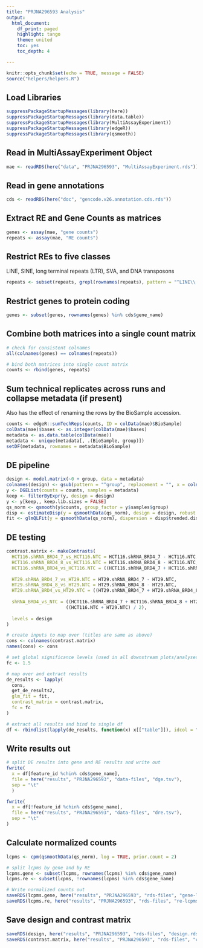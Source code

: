 ```yaml
---
title: "PRJNA296593 Analysis"
output:
  html_document:
    df_print: paged
    highlight: tango
    theme: united
    toc: yes
    toc_depth: 4

---
```


```r
knitr::opts_chunk$set(echo = TRUE, message = FALSE)
source("helpers/helpers.R")
```

## Load Libraries

```r
suppressPackageStartupMessages(library(here))
suppressPackageStartupMessages(library(data.table))
suppressPackageStartupMessages(library(MultiAssayExperiment))
suppressPackageStartupMessages(library(edgeR))
suppressPackageStartupMessages(library(qsmooth))
```

## Read in MultiAssayExperiment Object

```r
mae <- readRDS(here("data", "PRJNA296593", "MultiAssayExperiment.rds"))
```

## Read in gene annotations

```r
cds <- readRDS(here("doc", "gencode.v26.annotation.cds.rds"))
```

## Extract RE and Gene Counts as matrices

```r
genes <- assay(mae, "gene counts")
repeats <- assay(mae, "RE counts")
```

## Restrict REs to five classes

LINE, SINE, long terminal repeats (LTR), SVA, and DNA transposons

```r
repeats <- subset(repeats, grepl(rownames(repeats), pattern = "^LINE\\.|^SINE\\.|^LTR\\.|.*\\.SVA\\..*|^DNA\\."))
```

## Restrict genes to protein coding

```r
genes <- subset(genes, rownames(genes) %in% cds$gene_name)
```

## Combine both matrices into a single count matrix

```r
# check for consistent colnames
all(colnames(genes) == colnames(repeats))

# bind both matrices into single count matrix
counts <- rbind(genes, repeats)
```

## Sum technical replicates across runs and collapse metadata (if present)

Also has the effect of renaming the rows by the BioSample accession.

```r
counts <- edgeR::sumTechReps(counts, ID = colData(mae)$BioSample)
colData(mae)$bases <- as.integer(colData(mae)$bases)
metadata <- as.data.table(colData(mae))
metadata <- unique(metadata[, .(BioSample, group)])
setDF(metadata, rownames = metadata$BioSample)
```

## DE pipeline

```r
design <- model.matrix(~0 + group, data = metadata)
colnames(design) <- gsub(pattern = "^group", replacement = "", x = colnames(design))
y <- DGEList(counts = counts, samples = metadata)
keep <- filterByExpr(y, design = design)
y <- y[keep,, keep.lib.sizes = FALSE]
qs_norm <- qsmooth(y$counts, group_factor = y$samples$group)
disp <- estimateDisp(y = qsmoothData(qs_norm), design = design, robust = TRUE)
fit <- glmQLFit(y = qsmoothData(qs_norm), dispersion = disp$trended.dispersion, design = design, robust = TRUE)
```

## DE testing

```r
contrast.matrix <- makeContrasts(
  HCT116.shRNA_BRD4_7_vs_HCT116.NTC = HCT116.shRNA_BRD4_7 - HCT116.NTC,
  HCT116.shRNA_BRD4_8_vs_HCT116.NTC = HCT116.shRNA_BRD4_8 - HCT116.NTC,
  HCT116.shRNA_BRD4_vs_HCT116.NTC = ((HCT116.shRNA_BRD4_7 + HCT116.shRNA_BRD4_8) / 2) - HCT116.NTC,
  
  HT29.shRNA_BRD4_7_vs_HT29.NTC = HT29.shRNA_BRD4_7 - HT29.NTC,
  HT29.shRNA_BRD4_8_vs_HT29.NTC = HT29.shRNA_BRD4_8 - HT29.NTC,
  HT29.shRNA_BRD4_vs_HT29.NTC = ((HT29.shRNA_BRD4_7 + HT29.shRNA_BRD4_8) / 2) - HT29.NTC,
  
  shRNA_BRD4_vs_NTC = ((HCT116.shRNA_BRD4_7 + HCT116.shRNA_BRD4_8 + HT29.shRNA_BRD4_7 + HT29.shRNA_BRD4_8) / 4) - 
                      ((HCT116.NTC + HT29.NTC) / 2),
  
  levels = design
)

# create inputs to map over (titles are same as above)
cons <- colnames(contrast.matrix)
names(cons) <- cons

# set global significance levels (used in all downstream plots/analyses)
fc <- 1.5

# map over and extract results
de_results <- lapply(
  cons, 
  get_de_results2, 
  glm_fit = fit, 
  contrast_matrix = contrast.matrix,
  fc = fc
)

# extract all results and bind to single df
df <- rbindlist(lapply(de_results, function(x) x[["table"]]), idcol = "contrast")
```

## Write results out

```r
# split DE results into gene and RE results and write out
fwrite(
  x = df[feature_id %chin% cds$gene_name],
  file = here("results", "PRJNA296593", "data-files", "dge.tsv"),
  sep = "\t"
  )

fwrite(
  x = df[!feature_id %chin% cds$gene_name],
  file = here("results", "PRJNA296593", "data-files", "dre.tsv"),
  sep = "\t"
)
```

## Calculate normalized counts

```r
lcpms <- cpm(qsmoothData(qs_norm), log = TRUE, prior.count = 2)

# split lcpms by gene and by RE
lcpms.gene <- subset(lcpms, rownames(lcpms) %in% cds$gene_name)
lcpms.re <- subset(lcpms, !rownames(lcpms) %in% cds$gene_name)

# Write normalized counts out
saveRDS(lcpms.gene, here("results", "PRJNA296593", "rds-files", "gene-lcpms.rds"))
saveRDS(lcpms.re, here("results", "PRJNA296593", "rds-files", "re-lcpms.rds"))
```

## Save design and contrast matrix

```r
saveRDS(design, here("results", "PRJNA296593", "rds-files", "design.rds"))
saveRDS(contrast.matrix, here("results", "PRJNA296593", "rds-files", "contrast-matrix.rds"))
```
